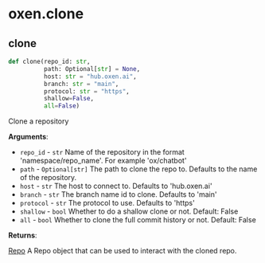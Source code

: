 <a id="oxen.clone"></a>

# oxen.clone

<a id="oxen.clone.clone"></a>

## clone

```python
def clone(repo_id: str,
          path: Optional[str] = None,
          host: str = "hub.oxen.ai",
          branch: str = "main",
          protocol: str = "https",
          shallow=False,
          all=False)
```

Clone a repository

**Arguments**:

- `repo_id` - `str`
  Name of the repository in the format 'namespace/repo_name'.
  For example 'ox/chatbot'
- `path` - `Optional[str]`
  The path to clone the repo to. Defaults to the name of the repository.
- `host` - `str`
  The host to connect to. Defaults to 'hub.oxen.ai'
- `branch` - `str`
  The branch name id to clone. Defaults to 'main'
- `protocol` - `str`
  The protocol to use. Defaults to 'https'
- `shallow` - `bool`
  Whether to do a shallow clone or not. Default: False
- `all` - `bool`
  Whether to clone the full commit history or not. Default: False

**Returns**:

  [Repo](/python-api/local_repo)
  A Repo object that can be used to interact with the cloned repo.

